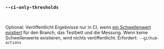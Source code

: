 ### `--ci-only-thresholds`

<br />

Optional: Veröffentlicht Ergebnisse nur in CI, wenn [ein Schwellenwert existiert](/de/docs/explanation/thresholds/) für den Branch, das Testbett und die Messung.
Wenn keine Schwellenwerte existieren, wird nichts veröffentlicht.
Erfordert: `--github-actions`